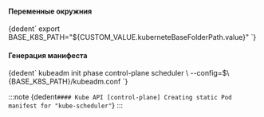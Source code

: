 

<h4>Переменные окружния</h4>
<CodeBlock language="bash">
    {dedent`
        export BASE_K8S_PATH="${CUSTOM_VALUE.kuberneteBaseFolderPath.value}"
    `}
</CodeBlock>

<h4>Генерация манифеста</h4>
<CodeBlock language="bash">
    {dedent`
        kubeadm init phase  control-plane scheduler \
          --config=$\{BASE_K8S_PATH}/kubeadm.conf
    `}
</CodeBlock>


:::note
<CodeBlock language="bash">
    {dedent`
        #### Kube API
        [control-plane] Creating static Pod manifest for "kube-scheduler"
    `}
</CodeBlock>
:::
